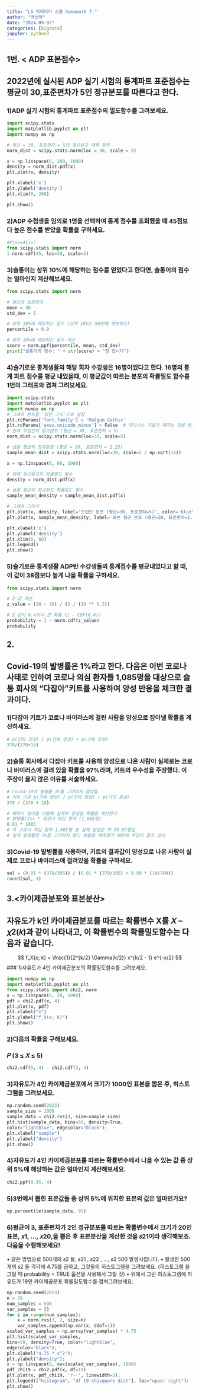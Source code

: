 ```yaml
---
title: "LS 빅데이터 스쿨 homework 7."
author: "백선아"
date: "2024-09-02"
categories: [bigdata]
jupyter: python3
---
```

## 1번. < ADP 표본점수> 
## 2022년에 실시된 ADP 실기 시험의 통계파트 표준점수는 평균이 30,표준편차가 5인 정규분포를 따른다고 한다. 
### 1)ADP 실기 시험의 통계파트 표준점수의 밀도함수를 그려보세요.
```python
import scipy.stats
import matplotlib.pyplot as plt
import numpy as np

# 평균 = 30, 표준편차 = 5인 정규분포 객체 정의
norm_dist = scipy.stats.norm(loc = 30, scale = 5)

x = np.linspace(0, 200, 1000)
density = norm_dist.pdf(x)
plt.plot(x, density)

plt.xlabel('x')
plt.ylabel('density')
plt.xlim(0, 200)

plt.show()

```
### 2)ADP 수험생을 임의로 1명을 선택하여 통계 점수를 조회했을 때 45점보다 높은 점수를 받았을 확률을 구하세요.
```python
#P(x>=45)=?
from scipy.stats import norm
1-norm.cdf(45, loc=30, scale=5)
```
### 3)슬통이는 상위 10%에 해당하는 점수를 얻었다고 한다면, 슬통이의 점수는 얼마인지 계산해보세요.
```python
from scipy.stats import norm

# 평균과 표준편차
mean = 30
std_dev = 5

# 상위 10%에 해당하는 점수 (상위 10%는 90번째 백분위수)
percentile = 0.9

# 상위 10%에 해당하는 점수 계산
score = norm.ppf(percentile, mean, std_dev)
print("슬통이의 점수: " + str(score) + "점 입니다")
```
### 4)슬기로운 통계생활의 해당 회차 수강생은 16명이었다고 한다. 16명의 통계 파트 점수를 평균 내었을때, 이 평균값이 따르는 분포의 확률밀도 함수를 1번의 그래프와 겹쳐 그려보세요.
```python
import scipy.stats
import matplotlib.pyplot as plt
import numpy as np
# 그래프 폰트를 '맑은 고딕'으로 설정
plt.rcParams['font.family'] = 'Malgun Gothic'
plt.rcParams['axes.unicode_minus'] = False  # 마이너스 기호가 깨지는 것을 방지
# 원래 모집단의 정규분포 (평균 = 30, 표준편차 = 5)
norm_dist = scipy.stats.norm(loc=30, scale=5)

# 샘플 평균의 정규분포 (평균 = 30, 표준편차 = 1.25)
sample_mean_dist = scipy.stats.norm(loc=30, scale=5 / np.sqrt(16))

x = np.linspace(0, 60, 1000)

# 원래 정규분포의 확률밀도 함수
density = norm_dist.pdf(x)

# 샘플 평균의 정규분포 확률밀도 함수
sample_mean_density = sample_mean_dist.pdf(x)

# 그래프 그리기
plt.plot(x, density, label='모집단 분포 (평균=30, 표준편차=5)', color='blue')
plt.plot(x, sample_mean_density, label='표본 평균 분포 (평균=30, 표준편차=1.25)', color='red', linestyle='--')

plt.xlabel('x')
plt.ylabel('density')
plt.xlim(0, 60)
plt.legend()
plt.show()

```

### 5)슬기로운 통계생활 ADP반 수강생들의 통계점수를 평균내었다고 할 때, 이 값이 38점보다 높게 나올 확률을 구하세요.
```python
from scipy.stats import norm

# Z-값 계산
z_value = (38 - 30) / (5 / (16 ** 0.5))

# Z-값이 6.4보다 큰 확률 (1 - CDF(6.4))
probability = 1 - norm.cdf(z_value)
probability
```


## 2.<Covid19 발병률>
## Covid-19의 발병률은 1%라고 한다. 다음은 이번 코로나 사태로 인하여 코로나 의심 환자들 1,085명을 대상으로 슬통 회사의 "다잡아"키트를 사용하여 양성 반응을 체크한 결과이다.
### 1)다잡아 키트가 코로나 바이러스에 걸린 사람을 양성으로 잡아낼 확률을 계산하세요.
```python
# p(진짜 양성) / p(진짜 양성) + p(가짜 양성)
370/(370+15)
```
### 2)슬통 회사에서 다잡아 키트를 사용해 양성으로 나온 사람이 실제로는 코로나 바이러스에 걸려 있을 확률을 97%라며, 키트의 우수성을 주장했다. 이 주장이 옳지 않은 이유를 서술하세요.
```python
# Covid-19의 발병률 1%를 고려하지 않았음.
# 키트 기준 p(진짜 양성) / p(진짜 양성) + p(거짓 음성)
370 / (370 + 10)

# 베이즈 정리를 이용해 실제로 양성일 확률을 계산한다.
# 발병률(1%) * 코로나 의심 환자 (1,085명)
0.01 * 1085
# 즉 코로나 의심 환자 1,085명 중 실제 양성은 약 10.85명임.
# 실제 발병률인 1%를 고려하지 않고 확률을 예측했기 때문에 주장이 옳지 않다.

```
### 3)Covid-19 발병률을 사용하여, 키트의 결과값이 양성으로 나온 사람이 실제로 코로나 바이러스에 걸려있을 확률을 구하세요.
```python
sol = (0.01 * (370/385)) / (0.01 * (370/385) + 0.99 * (10/700))
round(sol, 3)
```

## 3.<카이제곱분포와 표본분산>
## 자유도가 k인 카이제곱분포를 따르는 확률변수 X를 𝑋 ∼ 𝜒2(𝑘)과 같이 나타내고, 이 확률변수의 확률밀도함수는 다음과 같습니다.
$$
f_X(x; k) = \frac{1}{2^{k/2} \Gamma(k/2)} x^{k/2 - 1} e^{-x/2}
$$
### 1)자유도가 4인 카이제곱분포의 확률밀도함수를 그려보세요.
```python
import numpy as np
import matplotlib.pyplot as plt
from scipy.stats import chi2, norm
x = np.linspace(0, 20, 1000)
pdf = chi2.pdf(x, 4)
plt.plot(x, pdf)
plt.xlabel("x")
plt.ylabel("f_X(x; k)")
plt.show()

```

### 2)다음의 확률을 구해보세요.
### 𝑃 (3 ≤ 𝑋 ≤ 5)
```python
chi2.cdf(5, 4) - chi2.cdf(3, 4)
```

### 3)자유도가 4인 카이제곱분포에서 크기가 1000인 표본을 뽑은 후, 히스토그램을 그려보세요.
```python
np.random.seed(2023)
sample_size = 1000
sample_data = chi2.rvs(4, size=sample_size)
plt.hist(sample_data, bins=50, density=True,
color="lightblue", edgecolor="black");
plt.xlabel("sample")
plt.ylabel("density")
plt.show()
```

### 4)자유도가 4인 카이제곱분포를 따르는 확률변수에서 나올 수 있는 값 중 상위 5%에 해당하는 값은 얼마인지 계산해보세요.
```python
chi2.ppf(0.95, 4)
```

### 5)3번에서 뽑힌 표본값들 중 상위 5%에 위치한 표본의 값은 얼마인가요?
```python
np.percentile(sample_data, 95)
```

### 6)평균이 3, 표준편차가 2인 정규분포를 따르는 확률변수에서 크기가 20인 표본, 𝑥1, ..., 𝑥20,을 뽑은 후 표본분산을 계산한 것을 𝑠21이라 생각해보죠. 다음을 수행해보세요!
• 같은 방법으로 500개의 𝑠2 들, 𝑠21
, 𝑠22
, ..., 𝑠2
500 발생시킵니다.
• 발생한 500개의 𝑠2 들 각각에 4.75를 곱하고, 그것들의 히스토그램을 그려보세요. (히스토그램
을 그릴 때 probability = TRUE 옵션을 사용해서 그릴 것)
• 위에서 그린 히스토그램에 자유도가 19인 카이제곱분포 확률밀도함수를 겹쳐그려보세요.
```python
np.random.seed(2023)
n = 20
num_samples = 500
var_samples = []
for i in range(num_samples):
    x = norm.rvs(3, 2, size=n)
    var_samples.append(np.var(x, ddof=1))
scaled_var_samples = np.array(var_samples) * 4.75
plt.hist(scaled_var_samples,
bins=50, density=True, color="lightblue",
edgecolor="black");
plt.xlabel("4.75 * s^2");
plt.ylabel("density");
x = np.linspace(0, max(scaled_var_samples), 1000)
pdf_chi19 = chi2.pdf(x, df=19)
plt.plot(x, pdf_chi19, 'r--', linewidth=2);
plt.legend(["histogram", "df 19 chisquare dist"], loc="upper right");
plt.show()
```


